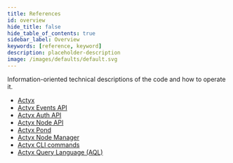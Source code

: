 ```yaml
---
title: References
id: overview
hide_title: false
hide_table_of_contents: true
sidebar_label: Overview
keywords: [reference, keyword]
description: placeholder-description
image: /images/defaults/default.svg
---
```


Information-oriented technical descriptions of the code and how to operate it.

- [Actyx](./actyx.mdx)
- [Actyx Events API](./events-api)
- [Actyx Auth API](./auth-api)
- [Actyx Node API](./node-api)
- [Actyx Pond](./pond/index.md)
- [Actyx Node Manager](./node-manager.mdx)
- [Actyx CLI commands](./cli/overview.md)
- [Actyx Query Language (AQL)](./aql)
